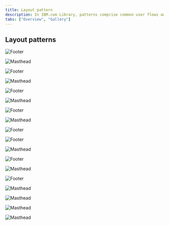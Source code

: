 ```yaml
---
title: Layout pattern
description: In IBM.com Library, patterns comprise common user flows and scenarios which are too complex or too universal to be encapsulated in a single component.
tabs: ["Overview", "Gallery"]
---
```


## Layout patterns

<Row className="image-card-group">
   <Column colMd={3} colLg={3} noGutterSm>
 <ImageCard
   title="Callout – quote"
   titleColor="dark"
   href="/components/footer"
   aspectRatio="1:1"
   hoverColor="dark"
 >

 ![Footer](../../images/pattern/overview/callout-quote.png)

 </ImageCard>
 </Column>
 <Column colMd={3} colLg={3} noGutterSm>
 <ImageCard
   title="Callout – with media"
   titleColor="dark"
   href="/components/masthead"
   aspectRatio="1:1"
   hoverColor="dark"
 >

 ![Masthead](../../images/pattern/overview/callout-with-media.png)

 </ImageCard>
   </Column>
   <Column colMd={3} colLg={3} noGutterSm>
 <ImageCard
   title="Card section – with image"
   titleColor="dark"
   href="/components/footer"
   aspectRatio="1:1"
   hoverColor="dark"
 >

 ![Footer](../../images/pattern/overview/card-section-image.png)

 </ImageCard>
 </Column>
 <Column colMd={3} colLg={3} noGutterSm>
 <ImageCard
   title="Card section – simple"
   titleColor="dark"
   href="/components/masthead"
   aspectRatio="1:1"
   hoverColor="dark"
 >

 ![Masthead](../../images/pattern/overview/card-section-simple.png)

 </ImageCard>
   </Column>
   <Column colMd={3} colLg={3} noGutterSm>
 <ImageCard
   title="Content block – with cards"
   titleColor="dark"
   href="/components/footer"
   aspectRatio="1:1"
   hoverColor="dark"
 >

 ![Footer](../../images/pattern/overview/content-block-cards.png)

 </ImageCard>
 </Column>
 <Column colMd={3} colLg={3} noGutterSm>
 <ImageCard
   title="Content block – with cards"
   titleColor="dark"
   href="/components/masthead"
   aspectRatio="1:1"
   hoverColor="dark"
 >

 ![Masthead](../../images/pattern/overview/content-block-cards.png)

 </ImageCard>
   </Column>
   <Column colMd={3} colLg={3} noGutterSm>
 <ImageCard
   title="Content block – with media"
   titleColor="dark"
   href="/components/footer"
   aspectRatio="1:1"
   hoverColor="dark"
 >

 ![Footer](../../images/pattern/overview/content-block-media.png)

 </ImageCard>
 </Column>
 <Column colMd={3} colLg={3} noGutterSm>
 <ImageCard
   title="Content block – mix groups"
   titleColor="dark"
   href="/components/masthead"
   aspectRatio="1:2"
   hoverColor="dark"
 >

 ![Masthead](../../images/pattern/overview/content-block-mixed.png)

 </ImageCard>
   </Column>
      <Column colMd={3} colLg={3} noGutterSm>
 <ImageCard
   title="Content block – segmented"
   titleColor="dark"
   href="/components/footer"
   aspectRatio="1:1"
   hoverColor="dark"
 >

 ![Footer](../../images/pattern/overview/content-block-segmented.png)

 </ImageCard>
 </Column>
   <Column colMd={3} colLg={3} noGutterSm>
 <ImageCard
   title="Content group – horizontal"
   titleColor="dark"
   href="/components/footer"
   aspectRatio="1:1"
   hoverColor="dark"
 >

 ![Footer](../../images/pattern/overview/content-group-horizontal.png)

 </ImageCard>
 </Column>
 <Column colMd={3} colLg={3} noGutterSm>
 <ImageCard
   title="Content group – pictogram"
   titleColor="dark"
   href="/components/masthead"
   aspectRatio="1:1"
   hoverColor="dark"
 >

 ![Masthead](../../images/pattern/overview/content-group-pictogram.png)

 </ImageCard>
   </Column>
   <Column colMd={3} colLg={3} noGutterSm>
 <ImageCard
   title="Content group – simple"
   titleColor="dark"
   href="/components/footer"
   aspectRatio="1:1"
   hoverColor="dark"
 >

 ![Footer](../../images/pattern/overview/content-group-simple.png)

 </ImageCard>
 </Column>
 <Column colMd={3} colLg={3} noGutterSm>
 <ImageCard
   title="CTA section"
   titleColor="dark"
   href="/components/masthead"
   aspectRatio="1:1"
   hoverColor="dark"
 >

 ![Masthead](../../images/pattern/overview/cta-section.png)

 </ImageCard>
   </Column>
   <Column colMd={3} colLg={3} noGutterSm>
 <ImageCard
   title="Feature card – block large"
   titleColor="dark"
   href="/components/footer"
   aspectRatio="1:2"
   hoverColor="dark"
 >

 ![Footer](../../images/pattern/overview/feature-card-large.png)

 </ImageCard>
 </Column>
 <Column colMd={3} colLg={3} noGutterSm>
 <ImageCard
   title="Feature card – block medium"
   titleColor="dark"
   href="/components/masthead"
   aspectRatio="1:1"
   hoverColor="dark"
 >

 ![Masthead](../../images/pattern/overview/feature-card-medium.png)

 </ImageCard>
   </Column>
    <Column colMd={3} colLg={3} noGutterSm>
 <ImageCard
   title="Lead space – block"
   titleColor="dark"
   href="/components/masthead"
   aspectRatio="1:1"
   hoverColor="dark"
 >

 ![Masthead](../../images/pattern/overview/leadspace-block.png)

 </ImageCard>
   </Column>
    <Column colMd={3} colLg={3} noGutterSm>
 <ImageCard
   title="Lead space"
   titleColor="dark"
   href="/components/masthead"
   aspectRatio="1:1"
   hoverColor="dark"
 >

 ![Masthead](../../images/pattern/overview/leadspace.png)

 </ImageCard>
   </Column>
    <Column colMd={3} colLg={3} noGutterSm>
 <ImageCard
   title="Logo grid – rich"
   titleColor="dark"
   href="/components/masthead"
   aspectRatio="1:1"
   hoverColor="dark"
 >

 ![Masthead](../../images/pattern/overview/logo-grid-rich.png)

 </ImageCard>
   </Column>
   
 </Row>

